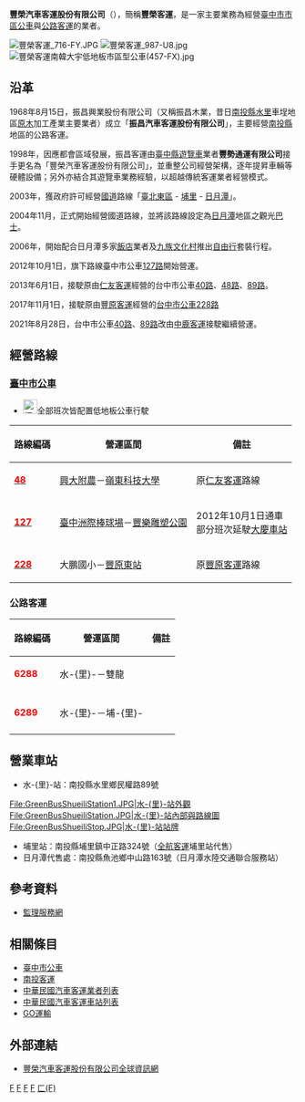 {{Infobox_Company 
| company_name   = 豐榮汽車客運股份有限公司
| name_en        = Green Transit Co., Ltd.
| company_logo   = [[File:豐榮客運南韓大宇低地板市區型公車(457-FX).jpg|thumb]]
| company_type   = [[股份有限公司|股份有限公司]]
| native_name    = 豐榮客運
| company_slogan = 
| local_code_name        = TW
| local_code        = 61268818
| foundation     = {{start date and age|1968|8|15}}  
| location       = {{ROC-TWN}} [[臺中市|臺中市]][[南屯區|南屯區]]工業區十八路31-1號2樓
| area_served    = *[[臺中市|臺中市]][[中區_(臺中市)|中區]]、[[東區_(臺中市)|東區]]、[[南區_(臺中市)|南區]]、[[西區_(臺中市)|西區]]、[[北區_(臺中市)|北區]]、[[北屯區|北屯區]]、[[西屯區|西屯區]]、[[南屯區|南屯區]]、[[豐原區|豐原區]]、[[大雅區|大雅區]]、[[神岡區|神岡區]]
*[[南投縣|南投縣]][[埔里鎮|埔里鎮]]、[[魚池鄉_(台灣)|魚池鄉]]、[[水里鄉|水里鄉]]、[[信義鄉_(台灣)|信義鄉]]
| key_people     = [[董事長|董事長]]：徐弘豐
| industry       = [[臺灣汽車客運|汽車客運]]
| services       = [[臺中市市區公車|市公車]]<br>[[台灣汽車客運#公路客運|公路客運]]
| revenue        = 
| num_employees  = 60人（2016年）
| capital        = [[新臺幣|新臺幣]]1.1億元
| homepage       = [http://www.gbus.com.tw www.gbus.com.tw]
}}

'''豐榮汽車客運股份有限公司'''（{{Lang-en|Green Transit Co., Ltd.}}），簡稱'''豐榮客運'''，是一家主要業務為經營[[臺中市市區公車|臺中市市區公車]]與[[台灣汽車客運#公路客運|公路客運]]的業者。

[[File:豐榮客運_716-FY.JPG|thumb]]
[[File:豐榮客運_987-U8.jpg|thumb]]
[[File:豐榮客運南韓大宇低地板市區型公車(457-FX).jpg|thumb]]

==沿革==
1968年8月15日，振昌興業股份有限公司（又稱振昌木業，昔日[[南投縣|南投縣]][[水里鄉|水里]]車埕地區[[原木|原木]]加工產業主要業者）成立「'''振昌汽車客運股份有限公司'''」，主要經營[[南投縣|南投縣]]地區的公路客運。

1998年，因應都會區域發展，振昌客運由[[臺中縣|臺中縣]][[遊覽客運|遊覽車]]業者'''豐勢通運有限公司'''接手更名為「豐榮汽車客運股份有限公司」，並重整公司經營架構，逐年提昇車輛等硬體設備；另外亦結合其遊覽車業務經驗，以超越傳統客運業者經營模式。

2003年，獲政府許可經營[[中華民國國道|國道]]路線「[[東區_(台北市)|臺北東區]] - [[埔里鎮|埔里]] - [[日月潭|日月潭]]」。

2004年11月，正式開始經營國道路線，並將該路線設定為[[日月潭|日月潭]]地區之觀光[[巴士|巴士]]。

2006年，開始配合日月潭多家[[飯店|飯店]]業者及[[九族文化村|九族文化村]]推出[[自由行|自由行]]套裝行程。

2012年10月1日，旗下路線臺中市公車[[台中市公車127路|127路]]開始營運。

2013年6月1日，接駛原由[[仁友客運|仁友客運]]經營的台中市公車[[台中市公車40路|40路]]、[[台中市公車48路|48路]]、[[台中市公車89路|89路]]。

2017年11月1日，接駛原由[[豐原客運|豐原客運]]經營的[[台中市公車228路|台中市公車228路]]

2021年8月28日，台中市公車[[台中市公車40路|40路]]、[[台中市公車89路|89路]]改由[[中鹿客運|中鹿客運]]接駛繼續營運。

==經營路線==
===[[臺中市市區公車|臺中市公車]]===

*[[File:標誌(小)mark(S).jpg|25px]]全部班次皆配置低地板公車行駛

{| class="wikitable"
|-
!路線編碼
!營運區間
!備註
|-
|'''[[台中市公車48路|<font color="red">48</font>]]'''
|[[國立中興大學附屬臺中高級農業職業學校|興大附農]]－[[嶺東科技大學|嶺東科技大學]]
|原[[仁友客運|仁友客運]]路線
|-
|'''[[台中市公車127路|<font color="red">127</font>]]'''
|[[臺中市洲際棒球場|臺中洲際棒球場]]－[[豐樂雕塑公園|豐樂雕塑公園]]
|2012年10月1日通車<br>部分班次延駛[[大慶車站|大慶車站]]
|-
|'''[[台中市公車228路|<font color="red">228</font>]]'''
|大鵬國小－[[豐原車站_(台灣)|豐原東站]]
|原[[豐原客運|豐原客運]]路線
|}

===公路客運===
{| class="wikitable"
|-
!路線編碼
!營運區間
!備註
|-
|'''<font color="red">6288</font>'''
|水-{里}-－雙龍
|
|-
|-
|'''<font color="red">6289</font>'''
|水-{里}-－埔-{里}-
|
|-
|}

==營業車站==
*水-{里}-站：南投縣水里鄉民權路89號
<gallery>
File:GreenBusShueiliStation1.JPG|水-{里}-站外觀
File:GreenBusShueiliStation.JPG|水-{里}-站內部與路線圖
File:GreenBusShueiliStop.JPG|水-{里}-站站牌

</gallery>
*埔里站：南投縣埔里鎮中正路324號（[[全航客運|全航客運]]埔里站代售）
*日月潭代售處：南投縣魚池鄉中山路163號（日月潭水陸交通聯合服務站）

==參考資料==
<div class="references-2column">
<references />
</div>

*[https://www.mvdis.gov.tw/m3-emv-mk3/tourBus/newCarQuery?method=pagination#anchor 監理服務網]{{Wayback|url=https://www.mvdis.gov.tw/m3-emv-mk3/tourBus/newCarQuery?method=pagination#anchor |date=20150227200002 }}

==相關條目==
*[[台中市公車|臺中市公車]]
*[[南投客運|南投客運]]
*[[中華民國汽車客運業者列表|中華民國汽車客運業者列表]]
*[[中華民國汽車客運車站列表|中華民國汽車客運車站列表]]
*[[GO運輸|GO運輸]]

==外部連結==
{{commons category|Green Transit}}
*[http://www.gbus.com.tw/ 豐榮汽車客運股份有限公司全球資訊網]{{Wayback|url=http://www.gbus.com.tw/ |date=20130203235719 }}

{{台灣公路客運業者}}
{{臺中市市區公車}}

{{悠遊卡}}
{{一卡通}}
{{Icash}}

[[Category:台灣客運公司|F]]
[[Category:南投縣交通|F]]
[[Category:總部位於台中市的工商業機構|F]]
[[Category:1968年成立的公司|F]]
[[Category:台中市公車|ㄈ(F)]]